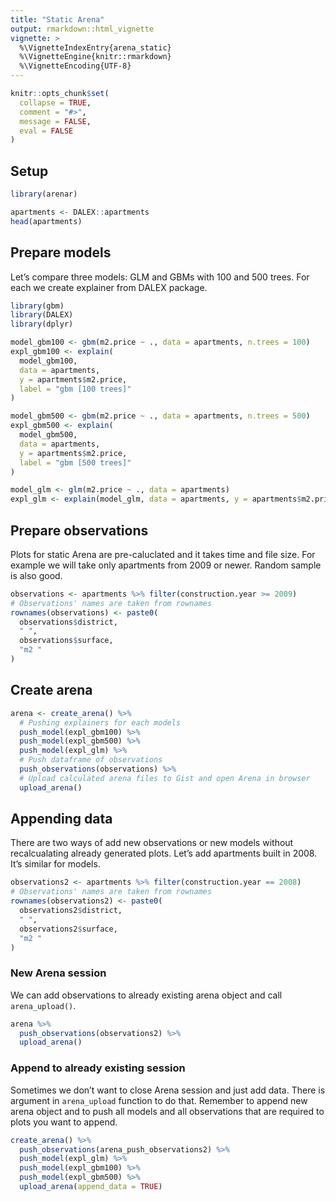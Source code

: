 ```yaml
---
title: "Static Arena"
output: rmarkdown::html_vignette
vignette: >
  %\VignetteIndexEntry{arena_static}
  %\VignetteEngine{knitr::rmarkdown}
  %\VignetteEncoding{UTF-8}
---
```


```r
knitr::opts_chunk$set(
  collapse = TRUE,
  comment = "#>",
  message = FALSE,
  eval = FALSE
)
```

## Setup
```r
library(arenar)

apartments <- DALEX::apartments
head(apartments)
```

## Prepare models
Let's compare three models: GLM and GBMs with 100 and 500 trees. For each we
create explainer from DALEX package.
```r
library(gbm)
library(DALEX)
library(dplyr)

model_gbm100 <- gbm(m2.price ~ ., data = apartments, n.trees = 100)
expl_gbm100 <- explain(
  model_gbm100,
  data = apartments,
  y = apartments$m2.price,
  label = "gbm [100 trees]"
)

model_gbm500 <- gbm(m2.price ~ ., data = apartments, n.trees = 500)
expl_gbm500 <- explain(
  model_gbm500,
  data = apartments,
  y = apartments$m2.price,
  label = "gbm [500 trees]"
)

model_glm <- glm(m2.price ~ ., data = apartments)
expl_glm <- explain(model_glm, data = apartments, y = apartments$m2.price)
```

## Prepare observations
Plots for static Arena are pre-caluclated and it takes time and file size. For
example we will take only apartments from 2009 or newer. Random
sample is also good.
```r
observations <- apartments %>% filter(construction.year >= 2009)
# Observations' names are taken from rownames
rownames(observations) <- paste0(
  observations$district,
  " ",
  observations$surface,
  "m2 "
)
```


## Create arena
```r
arena <- create_arena() %>%
  # Pushing explainers for each models
  push_model(expl_gbm100) %>%
  push_model(expl_gbm500) %>%
  push_model(expl_glm) %>%
  # Push dataframe of observations
  push_observations(observations) %>%
  # Upload calculated arena files to Gist and open Arena in browser
  upload_arena()
```

## Appending data
There are two ways of add new observations or new models without recalcualating
already generated plots. Let's add apartments built in 2008. It's similar for
models.
```r
observations2 <- apartments %>% filter(construction.year == 2008)
# Observations' names are taken from rownames
rownames(observations2) <- paste0(
  observations2$district,
  " ",
  observations2$surface,
  "m2 "
)
```

### New Arena session
We can add observations to already existing arena object and call
`arena_upload()`.
```r
arena %>%
  push_observations(observations2) %>%
  upload_arena()
```

### Append to already existing session
Sometimes we don't want to close Arena session and just add data. There is
argument in `arena_upload` function to do that. Remember to append new arena
object and to push all models and all observations that are required to plots
you want to append.
```r
create_arena() %>%
  push_observations(arena_push_observations2) %>%
  push_model(expl_glm) %>%
  push_model(expl_gbm100) %>%
  push_model(expl_gbm500) %>%
  upload_arena(append_data = TRUE)
```

